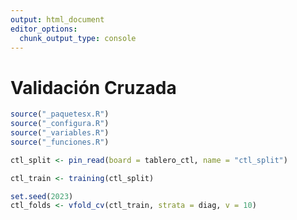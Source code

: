 ```yaml
---
output: html_document
editor_options: 
  chunk_output_type: console
---
```

# Validación Cruzada {#sec-validacion-cruzada}

```r
source("_paquetesx.R")
source("_configura.R")
source("_variables.R")
source("_funciones.R")
```

```r
ctl_split <- pin_read(board = tablero_ctl, name = "ctl_split")
```

```r
ctl_train <- training(ctl_split)
```


```r
set.seed(2023)
ctl_folds <- vfold_cv(ctl_train, strata = diag, v = 10)
```

